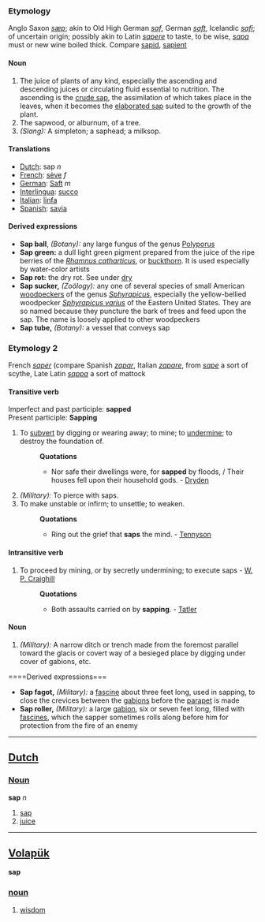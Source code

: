 ===Etymology===
Anglo Saxon ''[[sæp]]''; akin to Old High German ''[[saf]]'', German ''[[saft]]'', Icelandic ''[[safi]]''; of uncertain origin; possibly akin to Latin ''[[sapere]]'' to taste, to be wise, ''[[sapa]]'' must or new wine boiled thick. Compare [[sapid]], [[sapient]]
====Noun====
#The juice of plants of any kind, especially the ascending and descending juices or circulating fluid essential to nutrition.  The ascending is the [[crude sap]], the assimilation of which takes place in the leaves, when it becomes the [[elaborated sap]] suited to the growth of the plant.
#The sapwood, or alburnum, of a tree.
#''(Slang):'' A simpleton; a saphead; a milksop. 
==== Translations ==== 
*[[Dutch]]: sap ''n''
*[[French]]: [[sève]] ''f''
*[[German]]: [[Saft]] ''m''
*[[Interlingua]]: [[succo]] 
*[[Italian]]: [[linfa]] 
*[[Spanish]]: [[savia]] 
====Derived expressions====
*'''Sap ball''', ''(Botany):'' any large fungus of the genus [[Polyporus]]
*'''Sap green:''' a dull light green pigment prepared from the juice of the ripe berries of the ''[[Rhamnus catharticus]]'', or [[buckthorn]]. It is used especially by water-color artists
*'''Sap rot:''' the dry rot. See under [[dry]]
*'''Sap sucker,''' ''(Zoölogy):'' any one of several species of small American [[woodpeckers]] of the genus ''[[Sphyrapicus]]'', especially the yellow-bellied woodpecker ''[[Sphyrapicus varius]]'' of the Eastern United States. They are so named because they puncture the bark of trees and feed upon the sap. The name is loosely applied to other woodpeckers
*'''Sap tube,''' ''(Botany):'' a vessel that conveys sap
===Etymology 2===
French ''[[saper]]'' (compare Spanish ''[[zapar]]'', Italian ''[[zapare]]'', from ''[[sape]]'' a sort of scythe, Late Latin ''[[sappa]]'' a sort of mattock
====Transitive verb====
Imperfect and past participle: '''sapped'''<br>
Present participle: '''Sapping'''
#To [[subvert]] by digging or wearing away; to mine; to [[undermine]]; to destroy the foundation of.
#:'''Quotations'''
#:*Nor safe their dwellings were, for '''sapped''' by floods, / Their houses fell upon their household gods. - [[Dryden]]
#''(Military):'' To pierce with saps.
#To make unstable or infirm; to unsettle; to weaken.
#:'''Quotations'''
#:*Ring out the grief that '''saps''' the mind. - [[Tennyson]]
====Intransitive verb====
#To proceed by mining, or by secretly undermining; to execute saps - [[W. P. Craighill]]
#:'''Quotations'''
#:*Both assaults carried on by '''sapping'''. - [[Tatler]]
====Noun====
#''(Military):'' A narrow ditch or trench made from the foremost parallel toward the glacis or covert way of a besieged place by digging under cover of gabions, etc.
====Derived expressions===
*'''Sap fagot,''' ''(Military):'' a [[fascine]] about three feet long, used in sapping, to close the crevices between the [[gabions]] before the [[parapet]] is made
*'''Sap roller,''' ''(Military):'' a large [[gabion]], six or seven feet long, filled with [[fascine]]s, which the sapper sometimes rolls along before him for protection from the fire of an enemy
----

==[[Dutch]]==
===[[Noun]]===
'''sap''' ''n''

# [[sap]]
# [[juice]]

----
== [[Volapük]] == 
'''sap'''
=== [[noun]] === 
# [[wisdom]]